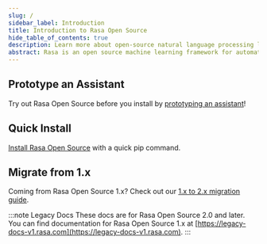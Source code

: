 ```yaml
---
slug: /
sidebar_label: Introduction
title: Introduction to Rasa Open Source
hide_table_of_contents: true 
description: Learn more about open-source natural language processing library Rasa for conversation handling, intent classification and entity extraction in on premise chatbots.
abstract: Rasa is an open source machine learning framework for automated text and voice-based conversations. Understand messages, hold conversations, and connect to messaging channels and APIs.
---
```

## Prototype an Assistant

Try out Rasa Open Source before you install by [prototyping an assistant](prototype-an-assistant.mdx)!

## Quick Install

[Install Rasa Open Source](installation.mdx) with a quick pip command.

## Migrate from 1.x

Coming from Rasa Open Source 1.x? Check out our [1.x to 2.x migration guide](migration-guide.mdx).

:::note Legacy Docs
These docs are for Rasa Open Source 2.0 and later. You can find documentation for Rasa
Open Source 1.x at [https://legacy-docs-v1.rasa.com](https://legacy-docs-v1.rasa.com).
:::
